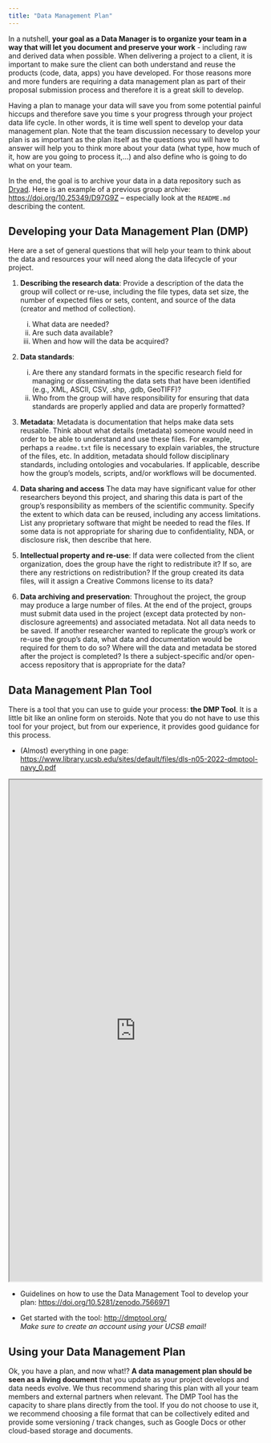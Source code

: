 ```yaml
---
title: "Data Management Plan"
---
```


In a nutshell, **your goal as a Data Manager is to organize your team in a way that will let you document and preserve your work** - including raw and derived data when possible. When delivering a project to a client, it is important to make sure the client can both understand and reuse the products (code, data, apps) you have developed. For those reasons more and more funders are requiring a data management plan as part of their proposal submission process and therefore it is a great skill to develop.


Having a plan to manage your data will save you from some potential painful hiccups and therefore save you time s your progress through your project data life cycle. In other words, it is time well spent to develop your data management plan. Note that the team discussion necessary to develop your plan is as important as the plan itself as the questions you will have to answer will help you to think more about your data (what type, how much of it, how are you going to process it,...) and also define who is going to do what on your team.


In the end, the goal is to archive your data in a data repository such as [Dryad](https://datadryad.org/stash). Here is an example of a previous group archive: <https://doi.org/10.25349/D97G9Z> -- especially look at the `README.md` describing the content.


## Developing your Data Management Plan (DMP)

Here are a set of general questions that will help your team to think about the data and resources your will need along the data lifecycle of your project.

1. **Describing the research data**: Provide a description of the data the group will collect or re-use, including the file types, data set size, the number of expected files or sets, content, and source of the data (creator and method of collection).
    i) What data are needed?
    i) Are such data available? 
    i) When and how will the data be acquired? 
    
2. **Data standards**:
    i) Are there any standard formats in the specific research field for managing or disseminating the data sets that have been identified (e.g., XML, ASCII, CSV, .shp, .gdb, GeoTIFF)? 
    i) Who from the group will have responsibility for ensuring that data standards are properly applied and data are properly formatted?
    
3. **Metadata**: Metadata is documentation that helps make data sets reusable. Think about what details (metadata) someone would need in order to be able to understand and use these files. For example, perhaps a `readme.txt` file is necessary to explain variables, the structure of the files, etc. In addition, metadata should follow disciplinary standards, including ontologies and vocabularies. If applicable, describe how the group's models, scripts, and/or workflows will be documented. 

4. **Data sharing and access** The data may have significant value for other researchers beyond this project, and sharing this data is part of the group's responsibility as members of the scientific community. Specify the extent to which data can be reused, including any access limitations. List any proprietary software that might be needed to read the files. If some data is not appropriate for sharing due to confidentiality, NDA, or disclosure risk, then describe that here. 

5. **Intellectual property and re-use**:  If data were collected from the client organization, does the group have the right to redistribute it? If so, are there any restrictions on redistribution? If the group created its data files, will it assign a Creative Commons license to its data? 

6. **Data archiving and preservation**: Throughout the project, the group may produce a large number of files. At the end of the project, groups must submit data used in the project (except data protected by non-disclosure agreements) and associated metadata. Not all data needs to be saved. If another researcher wanted to replicate the group's work or re-use the group's data, what data and documentation would be required for them to do so? Where will the data and metadata be stored after the project is completed? Is there a subject-specific and/or open-access repository that is appropriate for the data?


## Data Management Plan Tool

There is a tool that you can use to guide your process: **the DMP Tool**. It is a little bit like an online form on steroids. Note that you do not have to use this tool for your project, but from our experience, it provides good guidance for this process.

-   (Almost) everything in one page: <https://www.library.ucsb.edu/sites/default/files/dls-n05-2022-dmptool-navy_0.pdf>

<iframe width="100%" height="1000" src="https://www.library.ucsb.edu/sites/default/files/dls-n05-2022-dmptool-navy_0.pdf">

</iframe>

-   Guidelines on how to use the Data Management Tool to develop your plan: <https://doi.org/10.5281/zenodo.7566971>

-   Get started with the tool: <http://dmptool.org/>\
    *Make sure to create an account using your UCSB email!*
    

## Using your Data Management Plan

Ok, you have a plan, and now what!?  **A data management plan should be seen as a living document** that you update as your project develops and data needs evolve. We thus recommend sharing this plan with all your team members and external partners when relevant. The DMP Tool has the capacity to share plans directly from the tool. If you do not choose to use it, we recommend choosing a file format that can be collectively edited and provide some versioning / track changes, such as Google Docs or other cloud-based storage and documents.




